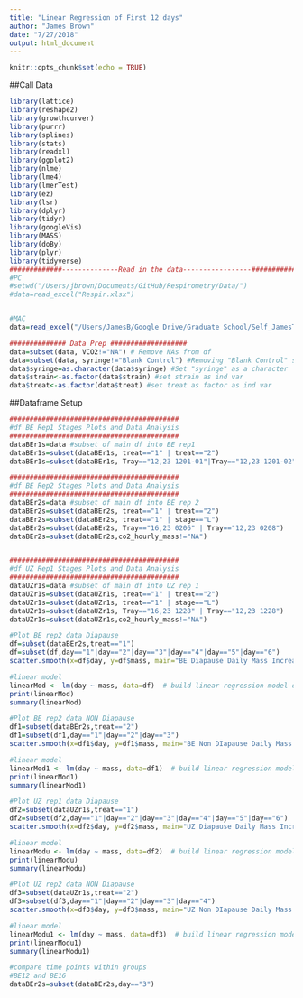 ```yaml
---
title: "Linear Regression of First 12 days"
author: "James Brown"
date: "7/27/2018"
output: html_document
---
```


```r
knitr::opts_chunk$set(echo = TRUE)
```
##Call Data
````r
library(lattice)
library(reshape2)
library(growthcurver)
library(purrr)
library(splines)
library(stats)
library(readxl)
library(ggplot2)
library(nlme)
library(lme4)
library(lmerTest)
library(ez)
library(lsr)
library(dplyr)
library(tidyr)
library(googleVis)
library(MASS)
library(doBy)
library(plyr)
library(tidyverse)
#############--------------Read in the data-----------------######################
#PC
#setwd("/Users/jbrown/Documents/GitHub/Respirometry/Data/")
#data=read_excel("Respir.xlsx")


#MAC
data=read_excel("/Users/JamesB/Google Drive/Graduate School/Self_JamesTBrown/GitHub/Respirometry/Data/Respir.xlsx", sheet = "Sheet1")

############## Data Prep ###################
data=subset(data, VCO2!="NA") # Remove NAs from df
data=subset(data, syringe!="Blank Control") #Removing "Blank Control" syringes
data$syringe=as.character(data$syringe) #Set "syringe" as a character
data$strain<-as.factor(data$strain) #set strain as ind var
data$treat<-as.factor(data$treat) #set treat as factor as ind var
````

##Dataframe Setup
````r
##########################################
#df BE Rep1 Stages Plots and Data Analysis
##########################################
dataBEr1s=data #subset of main df into BE rep1
dataBEr1s=subset(dataBEr1s, treat=="1" | treat=="2")
dataBEr1s=subset(dataBEr1s, Tray=="12,23 1201-01"|Tray=="12,23 1201-02"|Tray=="16,23 1202"|Tray=="16,23 1201")

##########################################
#df BE Rep2 Stages Plots and Data Analysis
##########################################
dataBEr2s=data #subset of main df into BE rep 2
dataBEr2s=subset(dataBEr2s, treat=="1" | treat=="2")
dataBEr2s=subset(dataBEr2s, treat=="1" | stage=="L")
dataBEr2s=subset(dataBEr2s, Tray=="16,23 0206" | Tray=="12,23 0208")
dataBEr2s=subset(dataBEr2s,co2_hourly_mass!="NA")


##########################################
#df UZ Rep1 Stages Plots and Data Analysis
##########################################
dataUZr1s=data #subset of main df into UZ rep 1
dataUZr1s=subset(dataUZr1s, treat=="1" | treat=="2")
dataUZr1s=subset(dataUZr1s, treat=="1" | stage=="L")
dataUZr1s=subset(dataUZr1s, Tray=="16,23 1228" | Tray=="12,23 1228")
dataUZr1s=subset(dataUZr1s,co2_hourly_mass!="NA")
`````

```r
#Plot BE rep2 data Diapause
df=subset(dataBEr2s,treat=="1")
df=subset(df,day=="1"|day=="2"|day=="3"|day=="4"|day=="5"|day=="6")
scatter.smooth(x=df$day, y=df$mass, main="BE Diapause Daily Mass Increase")  # scatterplot

#linear model
linearMod <- lm(day ~ mass, data=df)  # build linear regression model on full data
print(linearMod)
summary(linearMod)

#Plot BE rep2 data NON Diapause
df1=subset(dataBEr2s,treat=="2")
df1=subset(df1,day=="1"|day=="2"|day=="3")
scatter.smooth(x=df1$day, y=df1$mass, main="BE Non DIapause Daily Mass Increase")  # scatterplot

#linear model
linearMod1 <- lm(day ~ mass, data=df1)  # build linear regression model on full data
print(linearMod1)
summary(linearMod1)

#Plot UZ rep1 data Diapause
df2=subset(dataUZr1s,treat=="1")
df2=subset(df2,day=="1"|day=="2"|day=="3"|day=="4"|day=="5"|day=="6")
scatter.smooth(x=df2$day, y=df2$mass, main="UZ Diapause Daily Mass Increase")  # scatterplot

#linear model
linearModu <- lm(day ~ mass, data=df2)  # build linear regression model on full data
print(linearModu)
summary(linearModu)

#Plot UZ rep2 data NON Diapause
df3=subset(dataUZr1s,treat=="2")
df3=subset(df3,day=="1"|day=="2"|day=="3"|day=="4")
scatter.smooth(x=df3$day, y=df3$mass, main="UZ Non DIapause Daily Mass Increase")  # scatterplot

#linear model
linearModu1 <- lm(day ~ mass, data=df3)  # build linear regression model on full data
print(linearModu1)
summary(linearModu1)

#compare time points within groups
#BE12 and BE16
dataBEr2s=subset(dataBEr2s,day=="3")

```
